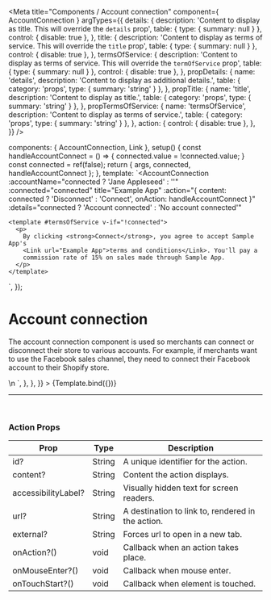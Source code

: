 
<Meta
  title="Components / Account connection"
  component={ AccountConnection }
  argTypes={{
    details: {
      description: 'Content to display as title. This will override the `details` prop',
      table: { type: { summary: null } },
      control: { disable: true },
    },
    title: {
      description: 'Content to display as terms of service. This will override the `title` prop',
      table: { type: { summary: null } },
      control: { disable: true },
    },
    termsOfService: {
      description: 'Content to display as terms of service. This will override the `termOfService` prop',
      table: { type: { summary: null } },
      control: { disable: true },
    },
    propDetails: {
      name: 'details',
      description: 'Content to display as additional details.',
      table: { category: 'props', type: { summary: 'string' } },
    },
    propTitle: {
      name: 'title',
      description: 'Content to display as title.',
      table: { category: 'props', type: { summary: 'string' } },
    },
    propTermsOfService: {
      name: 'termsOfService',
      description: 'Content to display as terms of service.',
      table: { category: 'props', type: { summary: 'string' } },
    },
    action: {
      control: { disable: true },
    },
  }}
/>

  components: { AccountConnection, Link },
  setup() {
    const handleAccountConnect = () => {
      connected.value = !connected.value;
    }
    const connected = ref(false);
    return { args, connected, handleAccountConnect };
  },
  template: `<AccountConnection
    :accountName="connected ? 'Jane Appleseed' : ''"
    :connected="connected"
    title="Example App"
    :action="{ content: connected ? 'Disconnect' : 'Connect', onAction: handleAccountConnect }"
    :details="connected ? 'Account connected' : 'No account connected'"
  >
    <template #termsOfService v-if="!connected">
      <p>
        By clicking <strong>Connect</strong>, you agree to accept Sample App's
        <Link url="Example App">terms and conditions</Link>. You'll pay a
        commission rate of 15% on sales made through Sample App.
      </p>
    </template>
  </AccountConnection>`,
});

# Account connection

The account connection component is used so merchants can connect or disconnect their store to various accounts. For example, if merchants want to use the Facebook sales channel, they need to connect their Facebook account to their Shopify store.

<Canvas>
  <Story
    name="Account connection"
    height="200px"
    parameters={{
      docs: {
        source: {
          code: dedent`
            <AccountConnection
              :accountName="connected ? 'Jane Appleseed' : ''"
              :connected="connected"
              title="Example App"
              :action="{ content: connected ? 'Disconnect' : 'Connect', onAction: handleAccountConnect }"
              :details="connected ? 'Account connected' : 'No account connected'"
            >
              <template #termsOfService v-if="!connected">
                <p>
                  By clicking <strong>Connect</strong>, you agree to accept Sample App's
                  <Link url="Example App">terms and conditions</Link>. You'll pay a
                  commission rate of 15% on sales made through Sample App.
                </p>
              </template>
            </AccountConnection>\n
            <script setup>
              const handleAccountConnect = () => {
                connected.value = !connected.value;
              }
              const connected = ref(false);
            </script>
            `,
        },
      },
    }}
  >
    {Template.bind({})}
  </Story>
</Canvas>

<ArgsTable story="Account connection" />

---

<br />

### **Action Props**

| Prop             | Type                          | Description     |
| ---------------- | ----------------------------- | --------------- |
| id?              | String       | A unique identifier for the action. |
| content?         | String       | Content the action displays. |
| accessibilityLabel?  | String  | Visually hidden text for screen readers. |
| url?             | String       | A destination to link to, rendered in the action. |
| external?        | String       | Forces url to open in a new tab. |
| onAction?()      | void         | Callback when an action takes place. |
| onMouseEnter?()  | void         | Callback when mouse enter. |
| onTouchStart?()  | void         | Callback when element is touched. |
